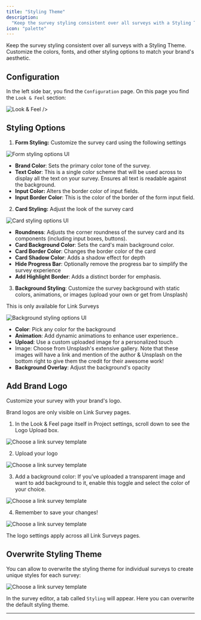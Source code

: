 ```yaml
---
title: "Styling Theme"
description:
  "Keep the survey styling consistent over all surveys with a Styling Theme. Customize the colors, fonts, and other styling options to match your brand's aesthetic."
icon: "palette"
---
```


Keep the survey styling consistent over all surveys with a Styling Theme. Customize the colors, fonts, and other styling options to match your brand's aesthetic.

## Configuration

In the left side bar, you find the `Configuration` page. On this page you find the `Look & Feel` section:

![Look & Feel](/images/xm-and-surveys/core-features/styling-theme/look-and-feel.webp)
/>

## **Styling Options**

1. **Form Styling:** Customize the survey card using the following settings

![Form styling options UI](/images/xm-and-surveys/core-features/styling-theme/form-settings.webp)


- **Brand Color**: Sets the primary color tone of the survey.
- **Text Color**: This is a single color scheme that will be used across to display all the text on your survey. Ensures all text is readable against the background.
- **Input Color:** Alters the border color of input fields.
- **Input Border Color**: This is the color of the border of the form input field.

2. **Card Styling:** Adjust the look of the survey card

![Card styling options UI](/images/xm-and-surveys/core-features/styling-theme/card-settings.webp)

- **Roundness**: Adjusts the corner roundness of the survey card and its components (including input boxes, buttons).
- **Card Background Color**: Sets the card's main background color.
- **Card Border Color**: Changes the border color of the card
- **Card Shadow Color**: Adds a shadow effect for depth
- **Hide Progress Bar**: Optionally remove the progress bar to simplify the survey experience
- **Add Highlight Border**: Adds a distinct border for emphasis.

3. **Background Styling**: Customize the survey background with static colors, animations, or images (upload your own or get from Unsplash)

<Note>This is only available for Link Surveys</Note>

![Background styling options UI](/images/xm-and-surveys/core-features/styling-theme/background-settings.webp)

- **Color**: Pick any color for the background
- **Animation**: Add dynamic animations to enhance user experience..
- **Upload**: Use a custom uploaded image for a personalized touch
- Image: Choose from Unsplash's extensive gallery. Note that these images will have a link and mention of the author & Unsplash on the bottom right to give them the credit for their awesome work!
- **Background Overlay**: Adjust the background's opacity

## Add Brand Logo

Customize your survey with your brand's logo.

<Note>Brand logos are only visible on Link Survey pages.</Note>

1. In the Look & Feel page itself in Project settings, scroll down to see the Logo Upload box.

![Choose a link survey template](/images/xm-and-surveys/core-features/styling-theme/step-four.webp)

2. Upload your logo

![Choose a link survey template](/images/xm-and-surveys/core-features/styling-theme/step-five.webp)


3. Add a background color: If you’ve uploaded a transparent image and want to add background to it, enable this toggle and select the color of your choice.

![Choose a link survey template](/images/xm-and-surveys/core-features/styling-theme/step-six.webp)


4. Remember to save your changes!

![Choose a link survey template](/images/xm-and-surveys/core-features/styling-theme/step-seven.webp)


<Note>The logo settings apply across all Link Surveys pages.</Note>

## Overwrite Styling Theme

You can allow to overwrite the styling theme for individual surveys to create unique styles for each survey:

![Choose a link survey template](/images/xm-and-surveys/core-features/styling-theme/allow-overwrite.webp)

In the survey editor, a tab called `Styling` will appear. Here you can overwrite the default styling theme.

---
